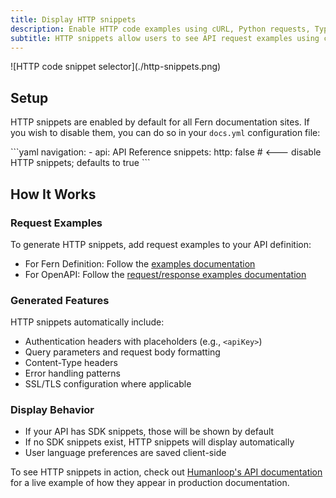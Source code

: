 ```yaml
---
title: Display HTTP snippets
description: Enable HTTP code examples using cURL, Python requests, TypeScript fetch, and more from the request examples documented in your API definition.
subtitle: HTTP snippets allow users to see API request examples using common HTTP clients like cURL, TypeScript, Python, C#, Go, Java, PHP, Ruby, and Swift.
---
```


<Frame>
![HTTP code snippet selector](./http-snippets.png)
</Frame>

## Setup

HTTP snippets are enabled by default for all Fern documentation sites. If you wish to disable them, you can do so in your `docs.yml` configuration file:

<CodeBlock title="docs.yml">
```yaml 
navigation:
  - api: API Reference
    snippets:
      http: false # <--- disable HTTP snippets; defaults to true
```
</CodeBlock>

## How It Works

### Request Examples

To generate HTTP snippets, add request examples to your API definition:
- For Fern Definition: Follow the [examples documentation](/learn/api-definition/fern/examples)
- For OpenAPI: Follow the [request/response examples documentation](/learn/api-definition/openapi/extensions/others#request--response-examples)

### Generated Features

HTTP snippets automatically include:
- Authentication headers with placeholders (e.g., `<apiKey>`)
- Query parameters and request body formatting
- Content-Type headers
- Error handling patterns
- SSL/TLS configuration where applicable

### Display Behavior

- If your API has SDK snippets, those will be shown by default
- If no SDK snippets exist, HTTP snippets will display automatically
- User language preferences are saved client-side

To see HTTP snippets in action, check out [Humanloop's API documentation](https://humanloop.com/docs/api-reference/prompts/log) for a live example of how they appear in production documentation.